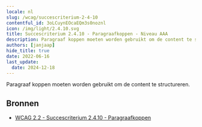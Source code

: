 ```yaml
---
locale: nl
slug: /wcag/succescriterium-2-4-10
contentful_id: 3oLCuynEOcaEQm3s0noznl
icon: /img/light/2.4.10.svg
title: Succescriterium 2.4.10 - Paragraafkoppen - Niveau AAA
description: Paragraaf koppen moeten worden gebruikt om de content te structureren.
authors: [janjaap]
hide_title: true
date: 2022-06-16
last_update:
  date: 2024-12-18
---
```


<Hero
  title="Paragraafkoppen"
  image="/img/light/2.4.10.svg"
  alt="WCAG 2.4.10 icon"
  prefix="Succescriterium 2.4.10"
  suffix="Niveau AAA"
/>

Paragraaf koppen moeten worden gebruikt om de content te structureren.

## Bronnen

- [WCAG 2.2 - Succescriterium 2.4.10 - Paragraafkoppen](https://www.w3.org/Translations/WCAG22-nl/#paragraafkoppen)
